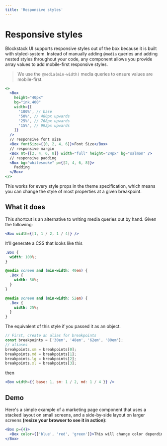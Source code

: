 ```yaml
---
title: 'Responsive styles'
---
```


# Responsive styles

Blockstack UI supports responsive styles out of the box because it is built with styled-system. Instead of manually adding
`@media` queries and adding nested styles throughout your code, any component allows
you provide array values to add mobile-first responsive styles.

> We use the `@media(min-width)` media queries to ensure values are
> mobile-first.

```jsx live=false
<>
  <Box
    height="40px"
    bg="ink.400"
    width={[
      '100%', // base
      '50%', // 480px upwards
      '25%', // 768px upwards
      '15%', // 992px upwards
    ]}
  />
  // responsive font size
  <Box fontSize={[0, 2, 4, 6]}>Font Size</Box>
  // responsive margin
  <Box mt={[2, 4, 6, 8]} width="full" height="24px" bg="salmon" />
  // responsive padding
  <Box bg="whitesmoke" p={[2, 4, 6, 8]}>
    Padding
  </Box>
</>
```

This works for every style props in the theme specification, which means you can
change the style of most properties at a given breakpoint.

## What it does

This shortcut is an alternative to writing media queries out by hand. Given the
following:

```jsx live=false
<Box width={[1, 1 / 2, 1 / 4]} />
```

It'll generate a CSS that looks like this

```css
.Box {
  width: 100%;
}

@media screen and (min-width: 40em) {
  .Box {
    width: 50%;
  }
}

@media screen and (min-width: 52em) {
  .Box {
    width: 25%;
  }
}
```

The equivalent of this style if you passed it as an object.

```js
// First, create an alias for breakpoints
const breakpoints = ['30em', '48em', '62em', '80em'];
// aliases
breakpoints.sm = breakpoints[0];
breakpoints.md = breakpoints[1];
breakpoints.lg = breakpoints[2];
breakpoints.xl = breakpoints[3];
```

then

```jsx live=false
<Box width={{ base: 1, sm: 1 / 2, md: 1 / 4 }} />
```

## Demo

Here's a simple example of a marketing page component that uses a stacked layout
on small screens, and a side-by-side layout on larger screens **(resize your
browser to see it in action)**:

```jsx
<Box p={4}>
  <Box color={['blue', 'red', 'green']}>This will change color depending on screen size!</Box>
</Box>
```

